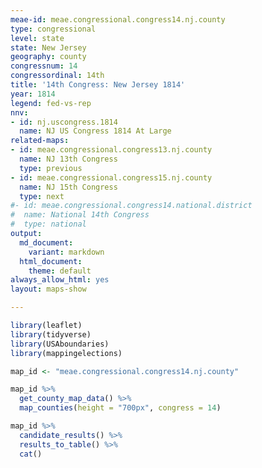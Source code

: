 ```yaml
---
meae-id: meae.congressional.congress14.nj.county
type: congressional
level: state
state: New Jersey
geography: county
congressnum: 14
congressordinal: 14th
title: '14th Congress: New Jersey 1814'
year: 1814
legend: fed-vs-rep
nnv:
- id: nj.uscongress.1814
  name: NJ US Congress 1814 At Large
related-maps:
- id: meae.congressional.congress13.nj.county
  name: NJ 13th Congress
  type: previous
- id: meae.congressional.congress15.nj.county
  name: NJ 15th Congress
  type: next
#- id: meae.congressional.congress14.national.district
#  name: National 14th Congress
#  type: national
output:
  md_document:
    variant: markdown
  html_document:
    theme: default
always_allow_html: yes
layout: maps-show

---
```


```r
library(leaflet)
library(tidyverse)
library(USAboundaries)
library(mappingelections)

map_id <- "meae.congressional.congress14.nj.county"
```

<div class="map">

```r
map_id %>%
  get_county_map_data() %>%
  map_counties(height = "700px", congress = 14)
```

</div>

<div class="results-table">

```r
map_id %>%
  candidate_results() %>%
  results_to_table() %>%
  cat()
```

</div>
